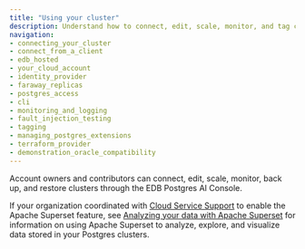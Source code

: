 ```yaml
---
title: "Using your cluster"
description: Understand how to connect, edit, scale, monitor, and tag clusters through EDB Postgres AI Cloud Service.
navigation: 
- connecting_your_cluster
- connect_from_a_client
- edb_hosted
- your_cloud_account
- identity_provider
- faraway_replicas
- postgres_access
- cli
- monitoring_and_logging
- fault_injection_testing
- tagging
- managing_postgres_extensions
- terraform_provider
- demonstration_oracle_compatibility
---
```


Account owners and contributors can connect, edit, scale, monitor, back up, and restore clusters through the EDB Postgres AI Console.

If your organization coordinated with [Cloud Service Support](/edb-postgres-ai/cloud-service/support_services/) to enable the Apache Superset feature, see [Analyzing your data with Apache Superset](your_cloud_account/analyze_with_superset/) for information on using Apache Superset to analyze, explore, and visualize data stored in your Postgres clusters.

